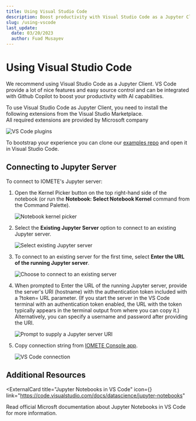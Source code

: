 ```yaml
---
title: Using Visual Studio Code
description: Boost productivity with Visual Studio Code as a Jupyter Client. Install extensions, connect to IOMETE's Jupyter server, and leverage powerful features for coding and collaboration.
slug: /using-vscode
last_update:
  date: 03/20/2023
  author: Fuad Musayev
---
```



# Using Visual Studio Code

We recommend using Visual Studio Code as a Jupyter Client.
VS Code provide a lot of nice features and easy source control and can be integrated with Github Copilot to boost your productivity with AI capabilities.

To use Visual Studio Code as Jupyter Client, you need to install the following extensions from the Visual Studio Marketplace.  
All required extensions are provided by Microsoft company

<Img src="/img/jupyter/vscode-plugins.png" alt="VS Code plugins" />

To bootstrap your experience you can clone our [examples repo](https://github.com/iomete/notebook-examples) and open it in Visual Studio Code.

## Connecting to Jupyter Server

To connect to IOMETE's Jupyter server:

1. Open the Kernel Picker button on the top right-hand side of the notebook (or run the **Notebook: Select Notebook Kernel** command from the Command Palette).

   ![Notebook kernel picker](/img/jupyter/notebook-kernel-picker.png)

2. Select the **Existing Jupyter Server** option to connect to an existing Jupyter server.

   ![Select existing Jupyter server](/img/jupyter/select-existing-server.png)

3. To connect to an existing server for the first time, select **Enter the URL of the running Jupyter server**.

   ![Choose to connect to an existing server](/img/jupyter/select-enter-server-url.png)

4. When prompted to Enter the URL of the running Jupyter server, provide the server's URI (hostname) with the authentication token included with a ?token= URL parameter. (If you start the server in the VS Code terminal with an authentication token enabled, the URL with the token typically appears in the terminal output from where you can copy it.) Alternatively, you can specify a username and password after providing the URI.

   ![Prompt to supply a Jupyter server URI](/img/jupyter/enter-server-url.png)

5. Copy connection string from [IOMETE Console app](https://app.iomete.com).

   <Img src="/img/jupyter/connect-vscode.png" alt="VS Code connection" />

## Additional Resources

<ExternalCard
  title="Jupyter Notebooks in VS Code"
  icon={<GoogleChromeLogo />}
  link="https://code.visualstudio.com/docs/datascience/jupyter-notebooks"
>
  Read official Microsft documentation about Jupyter Notebooks in VS Code for more information.
</ExternalCard>
